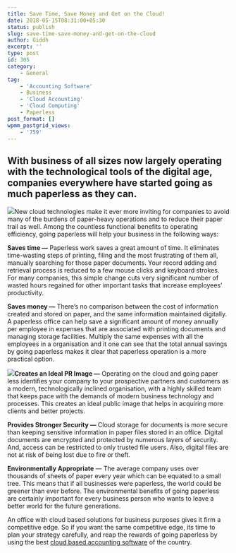 ```yaml
---
title: Save Time, Save Money and Get on the Cloud!
date: 2018-05-15T08:31:00+05:30
status: publish
slug: save-time-save-money-and-get-on-the-cloud
author: Giddh
excerpt: ''
type: post
id: 305
category:
    - General
tag:
    - 'Accounting Software'
    - Business
    - 'Cloud Accounting'
    - 'Cloud Computing'
    - Paperless
post_format: []
wpmm_postgrid_views:
    - '759'
---
```

**With business of all sizes now largely operating with the technological tools of the digital age, companies everywhere have started going as much paperless as they can.**
----------------------------------------------------------------------------------------------------------------------------------------------------------------------------

<img class="wp-block-image size-large" src ="https://miro.medium.com/max/656/1*nT9GdR5Bj80tYQebx1OKKw.jpeg" />New cloud technologies make it ever more inviting for companies to avoid many of the burdens of paper-heavy operations and to reduce their paper trail as well. Among the countless functional benefits to operating efficiency, going paperless will help your business in the following ways:

**Saves time —** Paperless work saves a great amount of time. It eliminates time-wasting steps of printing, filing and the most frustrating of them all, manually searching for those paper documents. Your record adding and retrieval process is reduced to a few mouse clicks and keyboard strokes. For many companies, this simple change cuts very significant number of wasted hours regained for other important tasks that increase employees’ productivity.

**Saves money —** There’s no comparison between the cost of information created and stored on paper, and the same information maintained digitally. A paperless office can help save a significant amount of money annually per employee in expenses that are associated with printing documents and managing storage facilities. Multiply the same expenses with all the employees in a organisation and it one can see that the total annual savings by going paperless makes it clear that paperless operation is a more practical option.

<img class="aligncenter size-large" src = "https://miro.medium.com/max/288/1*O9d7zNoMSOqAF55VvsFZhA.jpeg" />**Creates an Ideal PR Image —** Operating on the cloud and going paper less identifies your company to your prospective partners and customers as a modern, technologically inclined organisation, with a highly skilled team that keeps pace with the demands of modern business technology and processes. This creates an ideal public image that helps in acquiring more clients and better projects.

**Provides Stronger Security —** Cloud storage for documents is more secure than keeping sensitive information in paper files stored in an office. Digital documents are encrypted and protected by numerous layers of security. And, access can be restricted to only trusted file users. Also, digital files are not at risk of being lost due to fire or theft.

**Environmentally Appropriate** — The average company uses over thousands of sheets of paper every year which can be equated to a small tree. This means that if all businesses were paperless, the world could be greener than ever before. The environmental benefits of going paperless are certainly important for every business person who wants to leave a better world for the future generations.

An office with cloud based solutions for business purposes gives it firm a competitive edge. So if you want the same competitive edge, its time to plan your strategy carefully, and reap the rewards of going paperless by using the best [cloud based accounting software](http://www.giddh.com/) of the country.